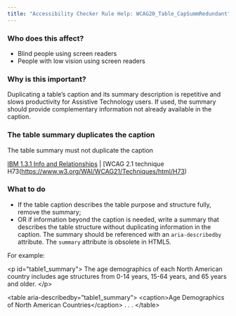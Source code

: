 ```yaml
---
title: "Accessibility Checker Rule Help: WCAG20_Table_CapSummRedundant"
---
```


<div className="toolHelp">
<Row>
<Column colLg={5} colMd={3} colSm={4} className="toolLeft">

### Who does this affect?

* Blind people using screen readers
* People with low vision using screen readers

### Why is this important?

Duplicating a table’s caption and its summary description is repetitive and slows productivity for Assistive Technology users. If used, the summary should provide complementary information not already available in the caption.

</Column>
<Column colLg={11} colMd={5} colSm={4} className="toolMain">

<div id="locLevel"></div>

### The table summary duplicates the caption
The table summary must not duplicate the caption

[IBM 1.3.1 Info and Relationships](https://www.ibm.com/able/guidelines/ci162/info_and_relationships.html) | [WCAG 2.1 technique H73(https://www.w3.org/WAI/WCAG21/Techniques/html/H73)

<div id="locSnippet"></div>

### What to do

  * If the table caption describes the table purpose and structure fully, remove the summary;
  * OR if information beyond the caption is needed, write a summary that describes the table structure without duplicating information in the caption. The summary should be referenced with an `aria-describedby` attribute.  The `summary` attribute is obsolete in HTML5.

  For example:

<CodeSnippet type="multi" light={true}>&lt;p id="table1_summary"&gt;
    The age demographics of each North American country includes age structures from 0-14 years, 15-64 years, and 65 years and older.
&lt;/p&gt;
    
&lt;table aria-describedby="table1_summary"&gt;
    &lt;caption&gt;Age Demographics of North American Countries&lt;/caption&gt;
      . . .
&lt;/table&gt;</CodeSnippet>

</Column>
</Row>
</div>

